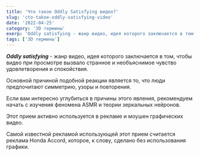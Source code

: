 ```yaml
---
title: 'Что такое Oddly Satisfying видео?'
slug: 'cto-takoe-oddly-satisfying-video'
date: '2022-04-25'
category: '3D термины'
exerp: 'Oddly satisfying - жанр видео, идея которого заключается в том, чтобы видео...'
tags: ['3D термины']
---
```

***Oddly satisfying*** - жанр видео, идея которого заключается в том, чтобы видео при просмотре вызвало странное и необъяснимое чувство удовлетворения и спокойствия.


Основной причиной подобной реакции является то, что люди предпочитают симметрию, узоры и повторения.

Если вам интересно углубиться в причины этого явления, рекомендуем начать с изучения феномена ASMR и теории зеркальных нейронов.


Этот прием активно используется в рекламе и моушен графических видео.

Самой известной рекламой использующей этот прием считается реклама Honda Accord, которое, к слову, сделано без использования графики.
<VideoYoutube id="_ve4M4UsJQo" />